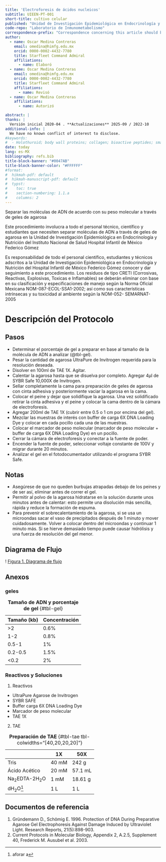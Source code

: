 ```yaml
---
title: 'Electroforesis de ácidos nucleicos'
subtitle: UIEEN-PT-001
short-title: cultivo celular
published: "Unidad de Investigación Epidemiológica en Endocrinología y Nutrición"
code-repo: "Laboratorio de Inmunometabolismo"
correspondence-prefix: "Correspondence concerning this article should be addressed to"
author:
  - name: Oscar Medina Contreras
    email: omedina@himfg.edu.mx
    orcid: 0000-0002-4432-7780
    title: Starfleet Command Admiral
    affiliations: 
      - name: Elaboró
  - name: Oscar Medina Contreras
    email: omedina@himfg.edu.mx
    orcid: 0000-0002-4432-7780
    title: Starfleet Command Admiral
    affiliations: 
      - name: Revisó
  - name: Oscar Medina Contreras
    affiliations: 
      - name: Autorizó

abstract: |
thanks: |
  Versión inicial 2020-04 . **Actualizaciones** 2025-09 / 2022-10
additional-info: |
  We have no known conflict of interest to disclose.
#keywords:
#  - Holothuroid; body wall proteins; collagen; bioactive peptides; small molecular weight peptides; wound healing *in vitro*
date: today
lang: es-MX
bibliography: refs.bib
title-block-banner: "#0047AB"
title-block-banner-color: "#FFFFFF"
#format:
#  hikmah-pdf: default
#  hikmah-manuscript-pdf: default
#  typst:
#    toc: true
#    section-numbering: 1.1.a
#    columns: 2
---
```


::: {.callout-note title="Propósito"}
Separar las moléculas de ADN de acuerdo con su peso molecular a través de geles de agarosa
:::

::: {.callout-note title="Alcance"}
Este procedimiento involucra a todo el personal técnico, científico y estudiantes que necesiten separar moléculas de ADN a través de geles de agarosa en la Unidad de Investigación Epidemiológica en Endocrinología y Nutrición del Instituto Nacional de Salud Hospital Infantil de México Federico Gómez
:::

::: {.callout-note title="Políticas de operación, normas y lineamientos"}
Es responsabilidad de todo el personal científico, estudiantes y técnicos
adscritos a la Unidad de Investigación Epidemiológica en Endocrinología
y Nutrición del Hospital Infantil de México Federico Gómez conocer y dar
seguimiento a este procedimiento. Los residuos de tipo CRETI
(Corrosivas, Reactivas, Explosivas, Toxicas e Inflamables) se deberán
eliminar con base en su clasificación y especificaciones de manejo según
la Norma Oficial Mexicana NOM-087-ECOL-SSA1-2002; así como sus
características intrínsecas y su toxicidad al ambiente según la NOM-052-
SEMARNAT-2005
:::

\newpage

# Descripción del Protocolo

::: callout-note
## Pasos

- Determinar el porcentaje de gel a preparar en base al tamaño de la molécula de ADN a analizar (@tbl-gel).
- Pesar la cantidad de agarosa UltraPure de Invitrogen requerida para la resolución deseada.
- Disolver en 100ml de TAE 1X. Agitar.
- Calentar la agarosa hasta que se disuelva por completo. Agregar 4µl de SYBR Safe 10,000X de Invitrogen.
- Sellar completamente la cama para preparación de geles de agarosa con cinta adhesiva y posteriormente vaciar la agarosa en la cama. 
- Colocar el peine y dejar que solidifique la agarosa. Una vez solidificado retirar la cinta adhesiva y el peine y colocar la cama dentro de la cámara de electroforesis. 
- Agregar 200ml de TAE 1X (cubrir entre 0.5 o 1 cm por encima del gel).
- Mezclar las muestras de interés con buffer de carga 6X DNA Loading Dye y colocar en cada pocillo cada una de las muestras.
- Colocar el marcador de peso molecular (marcador de peso molecular + buffer de carga 6X DNA Loading Dye) en un pocillo.
- Cerrar la cámara de electroforesis y conectar a la fuente de poder.
- Encender la fuente de poder, seleccionar voltaje constante de 100V y migrar durante 20 minutos.
- Analizar el gel en el fotodocumentador utilizando el programa SYBR Safe. 
:::

::: {.callout-caution collapse="true"}
## Notas

- Asegúrese de que no queden burbujas atrapadas debajo de los peines y de ser así, eliminar antes de correr el gel.
- Permitir al polvo de la agarosa hidratarse en la solución durante unos minutos antes de calentar: esto permite una disolución más sencilla, rápida y reduce la formación de espuma. 
- Para prevenir el sobrecalentamiento de la agarosa, si se usa un microondas sacar el vaso de precipitados después de 1 minuto y mover cuidadosamente. Volver a colocar dentro del microondas y continuar 1 minuto más. Si se hierve demasiado tiempo puede causar hidrólisis y una fuerza de resolución del gel menor.


:::

## Diagrama de Flujo

!
[Figura 1.
Diagrama de flujo](images/adipo.png){width="25%"}

\newpage

## Anexos

### geles

Tamaño (kb)	|Concentración
-|-
>2	|0.6%
1-2|	0.8%
0.5-1|	1%
0.2-0.5	|1.5%
<0.2	|2%

: **Tamaño de ADN y porcentaje de gel** {#tbl-gel}

### Reactivos y Soluciones

(@) Reactivos
- UltraPure Agarose de Invitrogen
- SYBR SAFE
- Buffer carga 6X DNA Loading Dye
- Marcador de peso molecular
- TAE 1X

(@) TAE

||1X	|50X
-|-|-
Tris|	40 mM	|242 g
Ácido Acético|	20 mM|	57.1 mL
Na~2~EDTA-2H~2~O	|1 mM	|18.61 g
dH~2~O^[aforar a]	|	1 L|1 L

: **Preparación de TAE** {#tbl-tae tbl-colwidths="[40,20,20,20]"}

## Documentos de referencia

1. Gründemann D., Schömig E. 1996. Protection of DNA During Preparative Agarose Gel Electrophoresis Against Damage Induced by Ultraviolet Light. Research Reports, 21(5):898-903. 
1. Current Protocols in Molecular Biology, Appendix 2, A.2.5, Supplement 40, Frederick M. Ausubel et al. 2003.